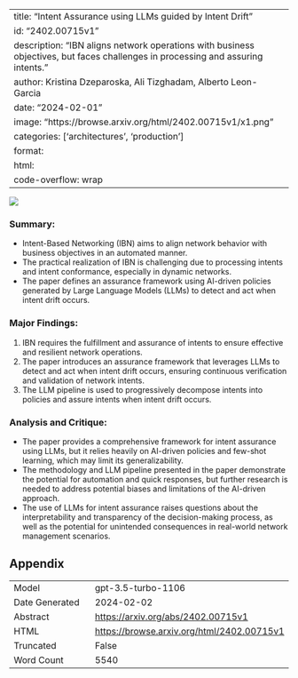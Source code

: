 
---
title: "Intent Assurance using LLMs guided by Intent Drift"
id: "2402.00715v1"
description: "IBN aligns network operations with business objectives, but faces challenges in processing and assuring intents."
author: Kristina Dzeparoska, Ali Tizghadam, Alberto Leon-Garcia
date: "2024-02-01"
image: "https://browse.arxiv.org/html/2402.00715v1/x1.png"
categories: ['architectures', 'production']
format:
  html:
    code-overflow: wrap
---

![](https://browse.arxiv.org/html/2402.00715v1/x1.png)

### **Summary:**
- Intent-Based Networking (IBN) aims to align network behavior with business objectives in an automated manner.
- The practical realization of IBN is challenging due to processing intents and intent conformance, especially in dynamic networks.
- The paper defines an assurance framework using AI-driven policies generated by Large Language Models (LLMs) to detect and act when intent drift occurs.

### **Major Findings:**
1. IBN requires the fulfillment and assurance of intents to ensure effective and resilient network operations.
2. The paper introduces an assurance framework that leverages LLMs to detect and act when intent drift occurs, ensuring continuous verification and validation of network intents.
3. The LLM pipeline is used to progressively decompose intents into policies and assure intents when intent drift occurs.

### **Analysis and Critique:**
- The paper provides a comprehensive framework for intent assurance using LLMs, but it relies heavily on AI-driven policies and few-shot learning, which may limit its generalizability.
- The methodology and LLM pipeline presented in the paper demonstrate the potential for automation and quick responses, but further research is needed to address potential biases and limitations of the AI-driven approach.
- The use of LLMs for intent assurance raises questions about the interpretability and transparency of the decision-making process, as well as the potential for unintended consequences in real-world network management scenarios.

## Appendix

|          |          |
|----------|----------|
| Model     | gpt-3.5-turbo-1106       |
| Date Generated     | 2024-02-02       |
| Abstract | [https://arxiv.org/abs/2402.00715v1](https://arxiv.org/abs/2402.00715v1)        |
| HTML     | [https://browse.arxiv.org/html/2402.00715v1](https://browse.arxiv.org/html/2402.00715v1)       |
| Truncated       | False       |
| Word Count       | 5540       |